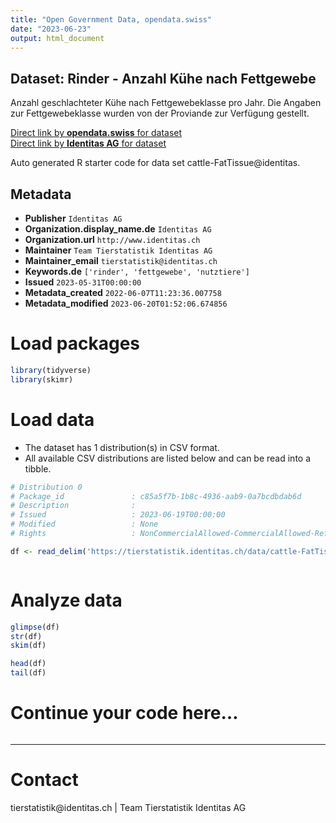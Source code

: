```yaml
---
title: "Open Government Data, opendata.swiss"
date: "2023-06-23"
output: html_document
---
```


## Dataset: Rinder - Anzahl Kühe nach Fettgewebe

Anzahl geschlachteter Kühe nach Fettgewebeklasse pro Jahr. Die Angaben zur Fettgewebeklasse wurden von der Proviande zur Verfügung gestellt.

[Direct link by **opendata.swiss** for dataset](https://opendata.swiss/de/dataset/rinder-anzahl-kuhe-nach-fettgewebe)<br>
[Direct link by **Identitas AG** for dataset](https://tierstatistik.identitas.ch/)

Auto generated R starter code for data set cattle-FatTissue@identitas.

## Metadata

- **Publisher** `Identitas AG`
- **Organization.display_name.de** `Identitas AG`
- **Organization.url** `http://www.identitas.ch`
- **Maintainer** `Team Tierstatistik Identitas AG`
- **Maintainer_email** `tierstatistik@identitas.ch`
- **Keywords.de** `['rinder', 'fettgewebe', 'nutztiere']`
- **Issued** `2023-05-31T00:00:00`
- **Metadata_created** `2022-06-07T11:23:36.007758`
- **Metadata_modified** `2023-06-20T01:52:06.674856`


# Load packages

```r

library(tidyverse)
library(skimr)

```

# Load data

-   The dataset has 1 distribution(s) in CSV format.
-   All available CSV distributions are listed below and can be read into a tibble.

```r

# Distribution 0
# Package_id               : c85a5f7b-1b8c-4936-aab9-0a7bcdbdab6d
# Description              : 
# Issued                   : 2023-06-19T00:00:00
# Modified                 : None
# Rights                   : NonCommercialAllowed-CommercialAllowed-ReferenceRequired

df <- read_delim('https://tierstatistik.identitas.ch/data/cattle-FatTissue.csv')



```

# Analyze data

```r

glimpse(df)
str(df)
skim(df)

head(df)
tail(df)

```

# Continue your code here...

```r

```

------------------------------------------------------------------------

# Contact

tierstatistik@identitas.ch | Team Tierstatistik Identitas AG
